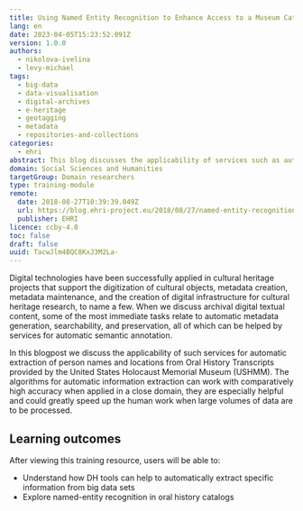 ```yaml
---
title: Using Named Entity Recognition to Enhance Access to a Museum Catalog
lang: en
date: 2023-04-05T15:23:52.091Z
version: 1.0.0
authors:
  - nikolova-ivelina
  - levy-michael
tags:
  - big-data
  - data-visualisation
  - digital-archives
  - e-heritage
  - geotagging
  - metadata
  - repositories-and-collections
categories:
  - ehri
abstract: This blog discusses the applicability of services such as automatic metadata generation and semantic annotation for automatic extraction of person names and locations from large datasets.  This is demonstrated using Oral History Transcripts provided by the United States Holocaust Memorial Museum (USHMM).
domain: Social Sciences and Humanities
targetGroup: Domain researchers
type: training-module
remote:
  date: 2018-08-27T10:39:39.049Z
  url: https://blog.ehri-project.eu/2018/08/27/named-entity-recognition/
  publisher: EHRI
licence: ccby-4.0
toc: false
draft: false
uuid: TacwJlm4BQC8KxJ3M2La-
---
```


Digital technologies have been successfully applied in cultural heritage projects that support the digitization of cultural objects, metadata creation, metadata maintenance, and the creation of digital infrastructure for cultural heritage research, to name a few. When we discuss archival digital textual content, some of the most immediate tasks relate to automatic metadata generation, searchability, and preservation, all of which can be helped by services for automatic semantic annotation.

In this blogpost we discuss the applicability of such services for automatic extraction of person names and locations from Oral History Transcripts provided by the United States Holocaust Memorial Museum (USHMM). The algorithms for automatic information extraction can work with comparatively high accuracy when applied in a close domain, they are especially helpful and could greatly speed up the human work when large volumes of data are to be processed.

## L﻿earning outcomes

A﻿fter viewing this training resource, users will be able to:

* Understand how DH tools can help to automatically extract specific information from big data sets
* Explore named-entity recognition in oral history catalogs

<ExternalResource title="Interested in learning more?" subtitle="Check out Using Named Entity Recognition to Enhance Access to a Museum Catalog" url="https://blog.ehri-project.eu/2018/08/27/named-entity-recognition/" />
